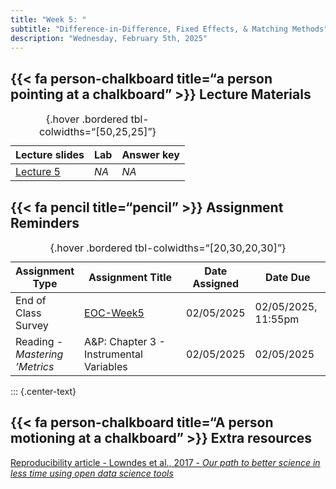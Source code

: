 ```yaml
---
title: "Week 5: "
subtitle: "Difference-in-Difference, Fixed Effects, & Matching Methods"
description: "Wednesday, February 5th, 2025"
---
```



## {{< fa person-chalkboard title="a person pointing at a chalkboard" >}} Lecture Materials {#lecture-materials}

| Lecture slides | Lab | Answer key |
|----------------|-----|------------|
| [Lecture 5](){target="_blank"} | *NA* | *NA* |

: {.hover .bordered tbl-colwidths="[50,25,25]"} 


## {{< fa pencil title="pencil" >}} Assignment Reminders {#assignment-reminders}

| Assignment Type | Assignment Title                              | Date Assigned  | Date Due                   |
|-----------------|-----------------------------------------------|----------------|----------------------------|
| End of Class Survey | [EOC-Week5](){target="_blank"} | 02/05/2025 | 02/05/2025, 11:55pm |
| Reading - *Mastering 'Metrics*  | A&P: Chapter 3 - Instrumental Variables | 02/05/2025 | 02/05/2025 |


: {.hover .bordered tbl-colwidths="[20,30,20,30]"} 

::: {.center-text}


## {{< fa person-chalkboard title="A person motioning at a chalkboard" >}} [**Extra resources**]{.teal-text .body-text-m}

[Reproducibility article - Lowndes et al., 2017 - *Our path to better science in less time using open
data science tools*](https://drive.google.com/file/d/1gEqGjKmrlt96k0a-JURtbIHnc_VIUiyK/view?usp=drive_link)

